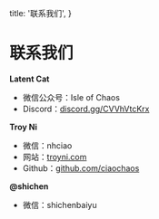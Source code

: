   title: '联系我们',
}

# 联系我们


**Latent Cat**

* 微信公众号：Isle of Chaos
* Discord：[discord.gg/CVVhVtcKrx](https://discord.gg/CVVhVtcKrx)


**Troy Ni**

* 微信：nhciao
* 网站：[troyni.com](https://troyni.com)
* Github：[github.com/ciaochaos](https://github.com/ciaochaos)


**@shichen**

* 微信：shichenbaiyu